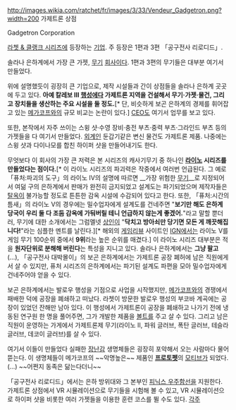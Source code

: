 http://images.wikia.com/ratchet/fr/images/3/33/Vendeur_Gadgetron.png?width=200
가제트론 상점

Gadgetron Corporation

[[라쳇 & 클랭크 시리즈]]에 등장하는 [[기업]]. 주 등장은 1편과 3편 「공구전사 리로디드」.

솔라나 은하계에서 가장 큰 가젯, [[무기]] [[회사]]이다. 1편과 3편의 무기들은 대부분 여기서 만들었다.

위에 설명했듯이 굉장히 큰 기업으로, 제작 시설들과 간이 상점들을 솔라나 은하계 곳곳에 두고 있다. '''아예 칼레보 Ⅲ [[행성]]에다 가제트론 지역을 건설해서 무기·가젯·물건, 그리고 장치들을 생산하는 주요 시설을 둘 정도.'''[* 단, 비슷하게 보곤 은하계의 경제를 휘어잡고 있는 [[메가코프]]와의 규모 비교는 논란이 있다.] [[CEO]]도 여기서 업무를 보고 있다.

또한, 본작에서 자주 쓰이는 스윙 샷·수영 장비·충전 부츠·중력 부츠·그라인드 부츠 등의 가젯들을 다 여기서 만들었다. [[외계인]] 둔갑기같은 변신 물건도 가제트론 제품. 나중에는 스윙 샷과 다이나모를 합친 하이퍼 샷을 만들어내기도 한다.

무엇보다 이 회사의 가장 큰 저력은 본 시리즈의 캐사기무기 중 하나인 '''[[라이노]] 시리즈를 만들었다는 점이다.'''[* 이 라이노 시리즈의 파괴력은 작중에서 여러번 언급된다. 그 예로 「퓨처:파괴의 도구」의 라이노 Ⅳ의 설명에 따르면 __가장 위험한 [[무기]]__로 지정되어서 여덞 구의 은하계에서 판매가 완전히 금지되었고 설계도는 파기되었으며 제작자들은 [[탈옥]]이 불가능할 정도로 튼튼한 감옥 시설에 수감되어 있다고 한다. 또한, 「퓨처:시간의 틈새」의 라이노 Ⅴ의 경우에는 밀수업자에게 설계도를 건네주면 "'''보기만 해도 은하계 당국이 우리 둘 다 조둠 감옥에 가둬버릴 테니 언급하지 않는게 좋겠어.'''"라고 말할 뿐더러, 무기에 대한 소개에서는 그럼멜넷 [[상인]]이 "'''닥치고 방아쇠만 당기면 모든 게 깨끗해집니다!'''"라는 심플한 멘트를 날린다.][* 해외의 [[게임]]리뷰 사이트인 [[IGN]]에서는 라이노 Ⅴ를 게임 무기 100순위 중에서 '''9위'''라는 높은 순위를 매겼다.] 이 라이노 시리즈 대부분은 적을 '''원자단위로 분해해 버린다'''는 특성을 지니고 있다. 솔라나 은하계에서는 '''그냥 팔고'''(…), 「공구전사 대박몰이」의 보곤 은하계에서는 가제트론 공장 폐허에 남은 직원에게서 살 수 있지만, 퓨처 시리즈의 은하계에서는 파기된 설계도 파편을 모아 밀수업자에게 건네주어야 얻을 수 있다.

보곤 은하계에서는 발로우 행성을 기점으로 사업을 시작했지만, [[메가코프]]와의 경쟁에서 패배한 덕에 공장을 폐쇄하고 떠났다. 라쳇이 방문한 발로우 행성의 부코바 계곡에는 공장이 있었던 잔해만 남아 있다. 이 행성에서 가제트론이 공장을 폐쇄하고 나가기 전에 냉동된 연구원 한 명을 풀어주면, 그가 개발한 제품을 [[볼트]]를 주고 살 수 있다. 그리고 남은 직원이 운영하는 가게에서 가제트론제 무기(라이노 Ⅱ, 파워 글러브, 폭탄 글러브, 테슬라 글러브, 데코이 글러브)를 살 수 있다.

여기서 이들이 만들었다 실패한 [[장난감]] 생명체들은 굉장히 포악해서 오는 사람마다 물어뜯는다. 이 생명체들이 메가코프의 ~~악명높은~~ 제품인 '''[[프로토펫]]'''의 [[모티브]]가 되었다.(…) ~~어쩐지 동족은 닮는다더니~~

「공구전사 리로디드」에서는 은하 방위대와 그 본부인 [[피닉스 우주함선]]을 지원한다. 가제트론 상점에서 VR 시뮬레이션으로 무기들을 시험해 볼 수 있고, VR 시뮬레이션으로 하이퍼 샷을 비롯한 여러 가젯들을 이용한 훈련 코스를 뛸 수도 있다.
[[각주]]
